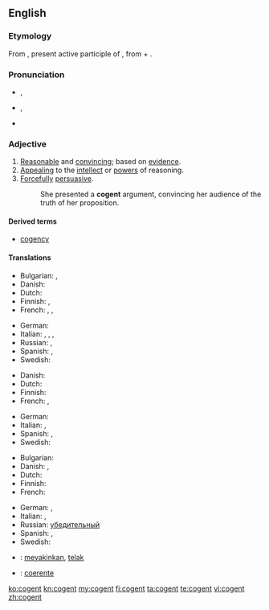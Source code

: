 {{was wotd|2010|May|2}}
==English==

===Etymology===
From {{etyl|la}} {{term|cogens|cōgēns|lang=la}}, present active participle of {{term|cogo|cōgō|drive together, compel|lang=la}}, from {{term|co|cō|lang=la}} + {{term|ago|agō|drive|lang=la}}.

===Pronunciation===
* {{a|UK}} {{IPA|/ˈkəʊdʒn̩t/}}, {{SAMPA|1=/"k@UdZn=t/}}
* {{a|US}} {{IPA|/ˈkoʊdʒn̩t/}}, {{SAMPA|1=/"koUdZn=t/}}
* {{audio|en-us-cogent.ogg|Audio (US)}}

===Adjective===
{{en-adj}}

# [[reasonable|Reasonable]] and [[convincing]]; based on [[evidence]].
# [[appealing|Appealing]] to the [[intellect]] or [[power]]s of reasoning.
# [[forcefully|Forcefully]] [[persuasive]].
#: She presented a '''cogent''' argument, convincing her audience of the truth of her proposition.

{{rfex}}

====Derived terms====
* [[cogency]]

====Translations====
{{trans-top|reasonable and convincing; based on evidence}}
* Bulgarian: {{t|bg|състоятелен}},  {{t|bg|достоверен}}
* Danish: {{t|da|overbevisende}}
* Dutch: {{t-|nl|overtuigend}}
* Finnish: {{t-|fi|järkevä}},  {{t-|fi|järkiperäinen}}
* French: {{t+|fr|convaincant}},  {{t|fr|persuasif}},  {{t+|fr|cohérent}}
{{trans-mid}}
* German: {{t+|de|überzeugend}}
* Italian: {{t-|it|convincente}},  {{t-|it|persuasivo}},  {{t-|it|coherente}},  {{t-|it|coerente}}
* Russian: {{t+|ru|убедительный}}, {{t+|ru|достоверный}}
* Spanish: {{t|es|convencedor}},  {{t-|es|persuasivo}}
* Swedish: {{t|sv|övertygande}}
{{trans-bottom}}

{{trans-top|appealing to the intellect or powers of reasoning}}
* Danish: {{t|da|overbevisende}}
* Dutch: {{t-|nl|overtuigend}}
* Finnish: {{t-|fi|järkevä}}
* French: {{t+|fr|intelligible}},  {{t+|fr|logique}}
{{trans-mid}}
* German: {{t+|de|überzeugend}}
* Italian: {{t+|it|intelligibile}},  {{t+|it|logico}}
* Spanish: {{t+|es|inteligible}},  {{t-|es|lógico}}
* Swedish: {{t|sv|övertygande}}
{{trans-bottom}}

{{trans-top|forcefully persuasive}}
* Bulgarian: {{t|bg|убедителен}}
* Danish: {{t|da|overbevisende}},  {{t|da|slagkraftig}}
* Dutch: {{t-|nl|overtuigend}}
* Finnish: {{t-|fi|vakuuttava}}
* French: {{t+|fr|irréfutable}}
{{trans-mid}}
* German: {{t+|de|überzeugend}}, {{t+|de|schlagend}}
* Italian: {{t+|it|irrefutabile}},  {{t-|it|inconfutabile}}
* Russian: [[убедительный]]
* Spanish: {{t|es|irrefutable }},  {{t|es|irrebatible}}
* Swedish: {{t|sv|övertygande}}
{{trans-bottom}}

{{checktrans-top}}
* {{ttbc|Indonesian}}: [[yakin|meyakinkan]], [[telak]]
{{trans-mid}}
* {{ttbc|Portuguese}}: [[coerente]]
{{trans-bottom}}

[[ko:cogent]]
[[kn:cogent]]
[[my:cogent]]
[[fi:cogent]]
[[ta:cogent]]
[[te:cogent]]
[[vi:cogent]]
[[zh:cogent]]